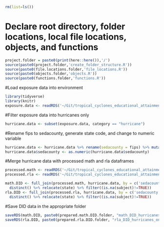 ```r
rm(list=ls())
```

# Declare root directory, folder locations, local file locations, objects, and functions
```r
project.folder = paste0(print(here::here()),'/')
source(paste0(project.folder,'create_folder_structure.R'))
source(paste0(file.locations.folder,'file_locations.R'))
source(paste0(objects.folder,'objects.R'))
source(paste0(functions.folder,'functions.R'))
```

#Load exposure data into environment
```r
library(tidyverse)
library(knitr)
exposure.data <- readRDS('~/Git/tropical_cyclones_educational_attainment_2022/data/tc_exposure/github_processed/tc_annual_county_exposure_treatment_once_2008_2019.rds')
```

#Filter exposure data into hurricanes only
```r
hurricane.data <- subset(exposure.data, category == "hurricane")
```

#Rename fips to sedacounty, generate state code, and change to numeric variable
```r
hurricane.data <- hurricane.data %>% rename(sedacounty = fips) %>% mutate(state=substr(sedacounty,1,2))
hurricane.data$sedacounty <- as.numeric(hurricane.data$sedacounty)
```

#Merge hurricane data with processed math and rla dataframes
```r
processed.math <- readRDS('~/Git/tropical_cyclones_educational_attainment_2022/data/prepared_data/prepared_math/processed_math.rds')
processed.rla <- readRDS('~/Git/tropical_cyclones_educational_attainment_2022/data/prepared_data/prepared_rla/processed_rla.rds')
```

```r
math.DID <- full_join(processed.math, hurricane.data, by = c('sedacounty', 'year')) %>%
  distinct() %>% relocate(state) %>% filter((is.na(subject)!=TRUE))
rla.DID <- full_join(processed.rla, hurricane.data, by = c('sedacounty', 'year')) %>%
  distinct() %>% relocate(state) %>% filter((is.na(subject)!=TRUE))
```

#Save DID data in the appropriate folder 
```r
saveRDS(math.DID, paste0(prepared.math.DID.folder, "math_DID_hurricanes_once.rds"))
saveRDS(rla.DID, paste0(prepared.rla.DID.folder, "rla_DID_hurricanes_once.rds"))
```


